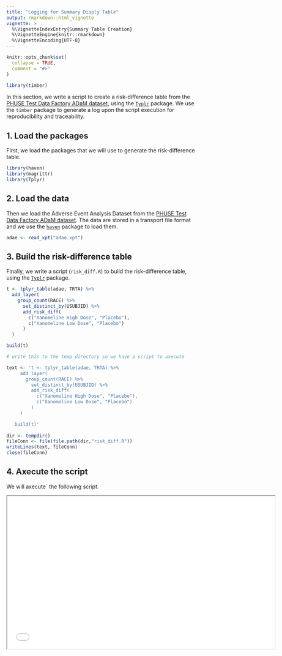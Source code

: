 ```yaml
---
title: "Logging for Summary Disply Table"
output: rmarkdown::html_vignette
vignette: >
  %\VignetteIndexEntry{Summary Table Creation}
  %\VignetteEngine{knitr::rmarkdown}
  %\VignetteEncoding{UTF-8}
---
```


```r
knitr::opts_chunk$set(
  collapse = TRUE,
  comment = "#>"
)

library(timber)
```

In this section, we write a script to create a risk-difference table from the 
[PHUSE Test Data Factory ADaM dataset](https://github.com/phuse-org/TestDataFactory), 
using the [`Typlr`](https://atorus-research.github.io/Tplyr/) package. We use 
the `timber` package to generate a log upon the script execution for 
reproducibility and traceability.

## 1. Load the packages
First, we load the packages that we will use to generate the risk-difference 
table.
```r
library(haven)
library(magrittr)
library(Tplyr)
```

## 2. Load the data
Then we load the Adverse Event Analysis Dataset from the 
[PHUSE Test Data Factory ADaM dataset](https://github.com/phuse-org/TestDataFactory). 
The data are stored in a transport file format and we use the 
[`haven`](https://haven.tidyverse.org) package to load them.
```r
adae <- read_xpt("adae.xpt")
```

## 3. Build the risk-difference table
Finally, we write a script (`risk_diff.R`) to build the risk-difference table, 
using the [`Typlr`](https://atorus-research.github.io/Tplyr/) package.
```r
t <- tplyr_table(adae, TRTA) %>% 
  add_layer(
    group_count(RACE) %>% 
      set_distinct_by(USUBJID) %>% 
      add_risk_diff(
        c("Xanomeline High Dose", "Placebo"),
        c("Xanomeline Low Dose", "Placebo")
      )
  )

build(t)
```

```r
# write this to the temp directory so we have a script to axecute

text <- 't <- tplyr_table(adae, TRTA) %>% 
     add_layer(
       group_count(RACE) %>% 
         set_distinct_by(USUBJID) %>% 
         add_risk_diff(
           c("Xanomeline High Dose", "Placebo"),
           c("Xanomeline Low Dose", "Placebo")
         )
     )

   build(t)'
   
dir <- tempdir()
fileConn <- file(file.path(dir,"risk_diff.R"))
writeLines(text, fileConn)
close(fileConn)

```

## 4. Axecute the script

We will axecute` the following script.

<iframe width="700" height="400" src='risk_diff_script.html'/>

```r
axecute(file.path(dir,"risk_diff.R"))
```

Below is the log. Pay special attention to the Warnings and Result sections.

<iframe width="700" height="400" src='risk_diff_log.html'/>

```r
unlink(dir, recursive = TRUE)
```
